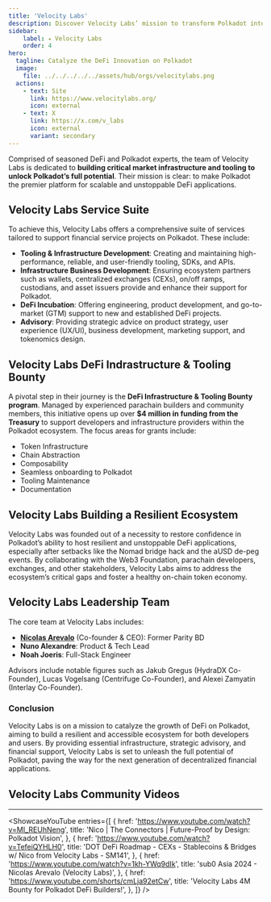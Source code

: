 ```yaml
---
title: 'Velocity Labs'
description: Discover Velocity Labs’ mission to transform Polkadot into a leading DeFi hub with robust infrastructure and innovative solutions.
sidebar:   
    label: ⭒ Velocity Labs
    order: 4
hero:
  tagline: Catalyze the DeFi Innovation on Polkadot
  image: 
    file: ../../../../../assets/hub/orgs/velocitylabs.png
  actions:
    - text: Site
      link: https://www.velocitylabs.org/
      icon: external
    - text: X
      link: https://x.com/v_labs
      icon: external
      variant: secondary
---
```



Comprised of seasoned DeFi and Polkadot experts, the team of Velocity Labs is dedicated to **building critical market infrastructure and tooling to unlock Polkadot’s full potential**. Their mission is clear: to make Polkadot the premier platform for scalable and unstoppable DeFi applications.

## Velocity Labs Service Suite
To achieve this, Velocity Labs offers a comprehensive suite of services tailored to support financial service projects on Polkadot. These include:
- **Tooling &amp; Infrastructure Development**: Creating and maintaining high-performance, reliable, and user-friendly tooling, SDKs, and APIs.
- **Infrastructure Business Development**: Ensuring ecosystem partners such as wallets, centralized exchanges (CEXs), on/off ramps, custodians, and asset issuers provide and enhance their support for Polkadot.
- **DeFi Incubation**: Offering engineering, product development, and go-to-market (GTM) support to new and established DeFi projects.
- **Advisory**: Providing strategic advice on product strategy, user experience (UX/UI), business development, marketing support, and tokenomics design.

## Velocity Labs DeFi Indrastructure & Tooling Bounty
A pivotal step in their journey is the **DeFi Infrastructure & Tooling Bounty program**. Managed by experienced parachain builders and community members, this initiative opens up over **$4 million in funding from the Treasury** to support developers and infrastructure providers within the Polkadot ecosystem. The focus areas for grants include:
- Token Infrastructure
- Chain Abstraction
- Composability
- Seamless onboarding to Polkadot
- Tooling Maintenance
- Documentation

## Velocity Labs Building a Resilient Ecosystem
Velocity Labs was founded out of a necessity to restore confidence in Polkadot’s ability to host resilient and unstoppable DeFi applications, especially after setbacks like the Nomad bridge hack and the aUSD de-peg events. By collaborating with the Web3 Foundation, parachain developers, exchanges, and other stakeholders, Velocity Labs aims to address the ecosystem’s critical gaps and foster a healthy on-chain token economy.

## Velocity Labs Leadership Team
The core team at Velocity Labs includes:
- **[Nicolas Arevalo](https://x.com/nicolares28)** (Co-founder &amp; CEO): Former Parity BD
- **Nuno Alexandre**: Product &amp; Tech Lead
- **Noah Joeris**: Full-Stack Engineer

Advisors include notable figures such as Jakub Gregus (HydraDX Co-Founder), Lucas Vogelsang (Centrifuge Co-Founder), and Alexei Zamyatin (Interlay Co-Founder).

### Conclusion
Velocity Labs is on a mission to catalyze the growth of DeFi on Polkadot, aiming to build a resilient and accessible ecosystem for both developers and users. By providing essential infrastructure, strategic advisory, and financial support, Velocity Labs is set to unleash the full potential of Polkadot, paving the way for the next generation of decentralized financial applications.

## Velocity Labs Community Videos
----------------
<ShowcaseYouTube
  entries={[
          {
      href: 'https://www.youtube.com/watch?v=MI_REUhNeng',
      title: 'Nico | The Connectors | Future-Proof by Design: Polkadot Vision',
     },
               {
      href: 'https://www.youtube.com/watch?v=TefeiQYHLH0',
      title: 'DOT DeFi Roadmap - CEXs - Stablecoins & Bridges w/ Nico from Velocity Labs - SM141',
     },
                    {
      href: 'https://www.youtube.com/watch?v=1kh-YWq9dIk',
      title: 'sub0 Asia 2024 - Nicolas Arevalo (Velocity Labs)',
     },
                    {
      href: 'https://www.youtube.com/shorts/cmLja92etCw',
      title: 'Velocity Labs 4M Bounty for Polkadot DeFi Builders!',
     },
  ]}
/>